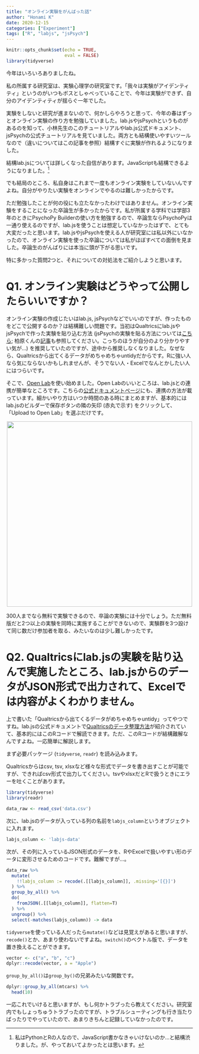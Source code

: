 ```yaml
---
title: "オンライン実験をがんばった話"
author: "Honami K"
date: 2020-12-15
categories: ["Experiment"]
tags: ["R", "labjs", "jsPsych"]
---
```


```r
knitr::opts_chunk$set(echo = TRUE,
                      eval = FALSE)
library(tidyverse)
```

今年はいろいろありましたね。

私の所属する研究室は、実験心理学の研究室です。「我々は実験がアイデンティティ」というのがいつもボスとしゃべっていることで、今年は実験ができず、自分のアイデンティティが揺らぐ一年でした。

実験をしないと研究が進まないので、何かしらやろうと思って、今年の春はずっとオンライン実験の作り方を勉強していました。lab.jsやjsPsychというものがあるのを知って、小林先生のこのチュートリアルやlab.js公式ドキュメント、jsPsychの公式チュートリアルを見ていました。両方とも結構使いやすいツールなので（違いについてはこの記事を参照）結構すぐに実験が作れるようになりました。

結構lab.jsについては詳しくなった自信があります。JavaScriptも結構できるようになりました。[^1]

[^1]: 私はPythonとRの人なので、JavaScript書かなきゃいけないのか…と結構渋りました。が、やっておいてよかったとは思います。

でも結局のところ、私自身はこれまで一度もオンライン実験をしていないんですよね。自分がやりたい実験をオンラインでやるのは難しかったからです。

ただ勉強したことが何の役にも立たなかったわけではありません。オンライン実験をすることになった卒論生が多かったからです。私が所属する学科では学部3年のときにPsychoPy Builderの使い方を勉強するので、卒論生ならPsychoPyは一通り使えるのですが、lab.jsを使うことは想定していなかったはずで、とても大変だったと思います。lab.jsやjsPsychを使える人が研究室には私以外にいなかったので、オンライン実験を使った卒論については私がほぼすべての面倒を見ました。卒論生のがんばりには本当に頭が下がる思いです。

特に多かった質問2つと、それについての対処法をご紹介しようと思います。


# Q1. オンライン実験はどうやって公開したらいいですか？

オンライン実験の作成じたいはlab.js, jsPsychなどでいいのですが、作ったものをどこで公開するのか？は結構難しい問題です。当初はQualtricsにlab.jsやjsPsychで作った実験を貼り込む方法 (jsPsychの実験を貼る方法については[こちら](https://honamik-s.github.io/log/post/200512_jspsych-on-qualt/); 柏原くんの[記事](https://kscscr.com/archives/jspsych-qualtrics-r.html)も参照してください。こっちのほうが自分のより分かりやすい気が…) を推奨していたのですが、途中から推奨しなくなりました。なぜなら、Qualtricsから出てくるデータがめちゃめちゃuntidyだからです。Rに強い人なら気にならないかもしれませんが、そうでない人・Excelでなんとかしたい人にはつらいです。

そこで、[Open Lab](https://open-lab.online/)を使い始めました。Open Labのいいところは、lab.jsとの連携が簡単なところです。こちらの[公式ドキュメントページ](https://labjs.readthedocs.io/en/latest/learn/deploy/3d-openlab.html)にも、連携の方法が載っています。細かいやり方はいつか時間のある時にまとめますが、基本的にはlab.jsのビルダーで保存ボタンの隣の矢印 (赤丸で示す) をクリックして、「Upload to Open Lab」を選ぶだけです。

<center>

![](docs/openlab_labjs.png){width=500px}

</center>

300人までなら無料で実験できるので、卒論の実験には十分でしょう。ただ無料版だと2つ以上の実験を同時に実施することができないので、実験群を3つ設けて同じ数だけ参加者を取る、みたいなのは少し難しかったです。


# Q2. Qualtricsにlab.jsの実験を貼り込んで実施したところ、lab.jsからのデータがJSON形式で出力されて、Excelでは内容がよくわかりません。

上で書いた「Qualtricsから出てくるデータがめちゃめちゃuntidy」ってやつですね。lab.jsの公式ドキュメントで[Qualtricsのデータ整理方法](https://labjs.readthedocs.io/en/latest/learn/deploy/3-third-party.html#tutorial-deploy-third-party-postprocessing)が紹介されていて、基本的にはこのRコードで解読できます。ただ、このRコードが結構難解なんですよね。一応簡単に解説します。

まず必要パッケージ (`tidyverse`, `readr`) を読み込みます。

Qualtricsからはcsv, tsv, xlsxなど様々な形式でデータを書き出すことが可能ですが、できればcsv形式で出力してください。tsvやxlsxだとRで扱うときにエラーを吐くことがあります。

```r
library(tidyverse)
library(readr)

data_raw <- read_csv('data.csv')
```

次に、lab.jsのデータが入っている列の名前を`labjs_column`というオブジェクトに入れます。

```r
labjs_column <- 'labjs-data'
```

次が、その列に入っているJSON形式のデータを、RやExcelで扱いやすい形のデータに変形させるためのコードです。難解ですが…。

```r
data_raw %>%
  mutate(
    !!labjs_column := recode(.[[labjs_column]], .missing='[{}]')
  ) %>%
  group_by_all() %>%
  do(
    fromJSON(.[[labjs_column]], flatten=T)
  ) %>%
  ungroup() %>%
  select(-matches(labjs_column)) -> data
```


`tidyverse`を使っている人だったら`mutate()`などは見覚えがあると思いますが、`recode()`とか、あまり使わないですよね。`switch()`のベクトル版で、データを置き換えることができます。

```r
vector <- c("a", "b", "c")
dplyr::recode(vector, a = "Apple")
```

`group_by_all()`は`group_by()`の兄弟みたいな関数です。

```r
dplyr::group_by_all(mtcars) %>%
  head(10)
```


一応これでいけると思いますが、もし何かトラブったら教えてください。研究室内でもしょっちゅうトラブったのですが、トラブルシューティングも行き当たりばったりでやっていたので、あまりきちんと記録していなかったのです。

